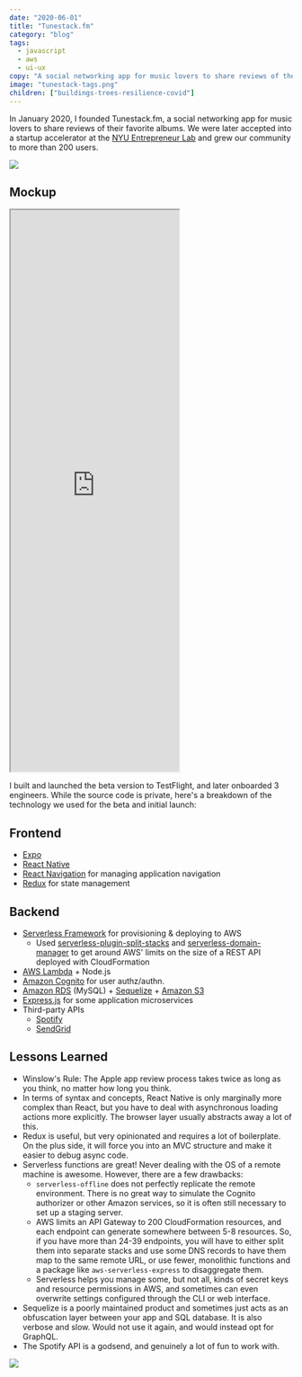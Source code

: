 ```yaml
---
date: "2020-06-01"
title: "Tunestack.fm"
category: "blog"
tags:
  - javascript
  - aws
  - ui-ux
copy: "A social networking app for music lovers to share reviews of their favorite albums."
image: "tunestack-tags.png"
children: ["buildings-trees-resilience-covid"]
---
```


In January 2020, I founded Tunestack.fm, a social networking app for music lovers to share reviews of their favorite albums. We were later accepted into a startup accelerator at the [NYU Entrepreneur Lab](https://entrepreneur.nyu.edu/) and grew our community to more than 200 users.

![](tunestack-3screens.jpg)

## Mockup

<iframe
  style={{
    border: '1px solid rgba(0, 0, 0, 0.1)',
    borderRadius: '0.5rem',
    width: '100%'
  }}
  height="1000"
  src="https://www.figma.com/embed?embed_host=share&url=https%3A%2F%2Fwww.figma.com%2Fproto%2FH6y5QtbmsXxcZuUEwV8Vid%2FTunestack-Redesign-(Demo-Revision)%3Fnode-id%3D3%253A0%26scaling%3Dmin-zoom%26page-id%3D0%253A1%26starting-point-node-id%3D3%253A0"
  allowfullscreen
></iframe>

I built and launched the beta version to TestFlight, and later onboarded 3 engineers. While the source code is private, here's a breakdown of the technology we used for the beta and initial launch:

## Frontend
- [Expo](https://expo.io/)
- [React Native](https://reactnative.dev/)
- [React Navigation](https://reactnavigation.org/) for managing application navigation
- [Redux](https://redux.js.org/) for state management

## Backend
- [Serverless Framework](https://www.serverless.com/) for provisioning & deploying to AWS
  - Used [serverless-plugin-split-stacks](https://github.com/dougmoscrop/serverless-plugin-split-stacks) and [serverless-domain-manager](https://github.com/amplify-education/serverless-domain-manager) to get around AWS' limits on the size of a REST API deployed with CloudFormation
- [AWS Lambda](https://aws.amazon.com/lambda/) + Node.js
- [Amazon Cognito](https://aws.amazon.com/cognito/) for user authz/authn.
- [Amazon RDS](https://aws.amazon.com/rds/) (MySQL) + [Sequelize](https://sequelize.org/) + [Amazon S3](https://aws.amazon.com/s3/)
- [Express.js](https://expressjs.com/) for some application microservices
- Third-party APIs
  - [Spotify](https://developer.spotify.com/documentation/web-api/)
  - [SendGrid](https://sendgrid.com/docs/API_Reference/index.html)

## Lessons Learned
- Winslow's Rule: The Apple app review process takes twice as long as you think, no matter how long you think.
- In terms of syntax and concepts, React Native is only marginally more complex than React, but you have to deal with asynchronous loading actions more explicitly. The browser layer usually abstracts away a lot of this.
- Redux is useful, but very opinionated and requires a lot of boilerplate. On the plus side, it will force you into an MVC structure and make it easier to debug async code.
- Serverless functions are great! Never dealing with the OS of a remote machine is awesome. However, there are a few drawbacks:
  - `serverless-offline` does not perfectly replicate the remote environment. There is no great way to simulate the Cognito authorizer or other Amazon services, so it is often still necessary to set up a staging server.
  - AWS limits an API Gateway to 200 CloudFormation resources, and each endpoint can generate somewhere between 5-8 resources. So, if you have more than 24-39 endpoints, you will have to either split them into separate stacks and use some DNS records to have them map to the same remote URL, or use fewer, monolithic functions and a package like `aws-serverless-express` to disaggregate them.
  - Serverless helps you manage some, but not all, kinds of secret keys and resource permissions in AWS, and sometimes can even overwrite settings configured through the CLI or web interface.
- Sequelize is a poorly maintained product and sometimes just acts as an obfuscation layer between your app and SQL database. It is also verbose and slow. Would not use it again, and would instead opt for GraphQL.
- The Spotify API is a godsend, and genuinely a lot of fun to work with.

![](tunestack-tags.png)
